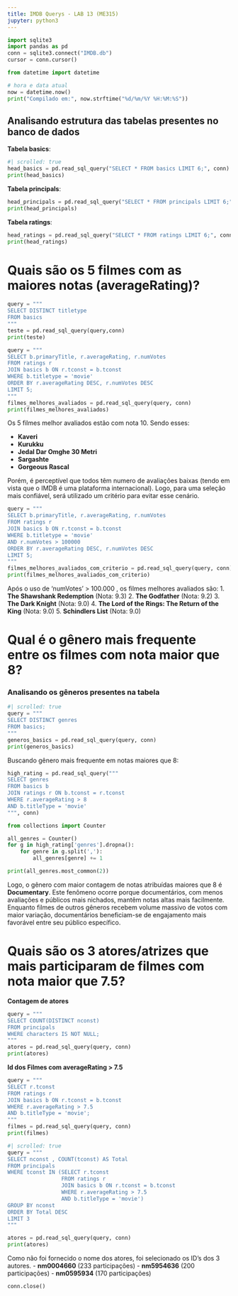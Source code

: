 ```yaml
---
title: IMDB Querys - LAB 13 (ME315)
jupyter: python3
---
```


```python
import sqlite3
import pandas as pd
conn = sqlite3.connect("IMDB.db")
cursor = conn.cursor()
```
```python
from datetime import datetime

# hora e data atual
now = datetime.now()
print("Compilado em:", now.strftime("%d/%m/%Y %H:%M:%S"))
```

## Analisando estrutura das tabelas presentes no banco de dados


**Tabela basics**:

```python
#| scrolled: true
head_basics = pd.read_sql_query("SELECT * FROM basics LIMIT 6;", conn)
print(head_basics)
```

**Tabela principals**:

```python
head_principals = pd.read_sql_query("SELECT * FROM principals LIMIT 6;", conn)
print(head_principals)
```

**Tabela ratings**:

```python
head_ratings = pd.read_sql_query("SELECT * FROM ratings LIMIT 6;", conn)
print(head_ratings)
```

# Quais são os 5 filmes com as maiores notas (averageRating)?

```python
query = """
SELECT DISTINCT titletype
FROM basics
"""
teste = pd.read_sql_query(query,conn)
print(teste)
```

```python
query = """
SELECT b.primaryTitle, r.averageRating, r.numVotes
FROM ratings r
JOIN basics b ON r.tconst = b.tconst
WHERE b.titletype = 'movie'
ORDER BY r.averageRating DESC, r.numVotes DESC
LIMIT 5;
"""
filmes_melhores_avaliados = pd.read_sql_query(query, conn)
print(filmes_melhores_avaliados)
```

Os 5 filmes melhor avaliados estão com nota 10. Sendo esses:

- **Kaveri**
- **Kurukku**
- **Jedal Dar Omghe 30 Metri**
- **Sargashte**
- **Gorgeous Rascal**

Porém, é perceptível que todos têm numero de avaliações baixas (tendo em vista que o IMDB é uma plataforma internacional). Logo, para uma seleção mais confiável, será utilizado um critério para evitar esse cenário.

```python
query = """
SELECT b.primaryTitle, r.averageRating, r.numVotes
FROM ratings r
JOIN basics b ON r.tconst = b.tconst
WHERE b.titletype = 'movie'
AND r.numVotes > 100000
ORDER BY r.averageRating DESC, r.numVotes DESC
LIMIT 5;
"""
filmes_melhores_avaliados_com_criterio = pd.read_sql_query(query, conn)
print(filmes_melhores_avaliados_com_criterio)
```

Após o uso de 'numVotes' > 100.000 , os filmes melhores avaliados são:
1. **The Shawshank Redemption** (Nota: 9.3)
2. **The Godfather** (Nota: 9.2)
3. **The Dark Knight** (Nota: 9.0)
4. **The Lord of the Rings: The Return of the King** (Nota: 9.0)
5. **Schindlers List** (Nota: 9.0)

# Qual é o gênero mais frequente entre os filmes com nota maior que 8?

### Analisando os gêneros presentes na tabela

```python
#| scrolled: true
query = """
SELECT DISTINCT genres
FROM basics;
"""
generos_basics = pd.read_sql_query(query, conn)
print(generos_basics)
```

Buscando gênero mais frequente em notas maiores que 8:

```python
high_rating = pd.read_sql_query("""
SELECT genres 
FROM basics b
JOIN ratings r ON b.tconst = r.tconst
WHERE r.averageRating > 8
AND b.titleType = 'movie'
""", conn)

from collections import Counter

all_genres = Counter()
for g in high_rating['genres'].dropna():
    for genre in g.split(','):
        all_genres[genre] += 1

print(all_genres.most_common(2))
```

Logo, o gênero com maior contagem de notas atribuídas maiores que 8 é **Documentary**. Este fenômeno ocorre porque documentários, com menos avaliações e públicos mais nichados, mantêm notas altas mais facilmente. Enquanto filmes de outros gêneros recebem volume massivo de votos com maior variação, documentários beneficiam-se de engajamento mais favorável entre seu público específico.

# Quais são os 3 atores/atrizes que mais participaram de filmes com nota maior que 7.5?

**Contagem de atores**

```python
query = """
SELECT COUNT(DISTINCT nconst)
FROM principals
WHERE characters IS NOT NULL;
"""
atores = pd.read_sql_query(query, conn)
print(atores)
```

**Id dos Filmes com averageRating > 7.5**

```python
query = """
SELECT r.tconst
FROM ratings r
JOIN basics b ON r.tconst = b.tconst
WHERE r.averageRating > 7.5
AND b.titleType = 'movie';
"""
filmes = pd.read_sql_query(query, conn)
print(filmes)
```

```python
#| scrolled: true
query = """
SELECT nconst , COUNT(tconst) AS Total
FROM principals
WHERE tconst IN (SELECT r.tconst
                 FROM ratings r
                 JOIN basics b ON r.tconst = b.tconst
                 WHERE r.averageRating > 7.5
                 AND b.titleType = 'movie')
GROUP BY nconst
ORDER BY Total DESC 
LIMIT 3
"""

atores = pd.read_sql_query(query, conn)
print(atores)
```

Como não foi fornecido o nome dos atores, foi selecionado os ID's dos 3 autores.
- **nm0004660** (233 participações)
- **nm5954636** (200 participações)
- **nm0595934** (170 participações)

```python
conn.close()
```

